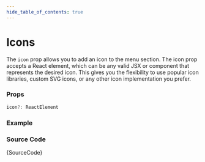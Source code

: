 ```yaml
---
hide_table_of_contents: true
---
```



# Icons

The `icon` prop allows you to add an icon to the menu section. The icon prop accepts a React element, which can be any valid JSX or component that represents the desired icon. This gives you the flexibility to use popular icon libraries, custom SVG icons, or any other icon implementation you prefer.

### Props

```ts noCopy
icon?: ReactElement
```

### Example

<BrowserWindow>
  <Provider>
    <Icon />
  </Provider>
</BrowserWindow>

### Source Code

<TsToJsCodeSnippet>{SourceCode}</TsToJsCodeSnippet>
